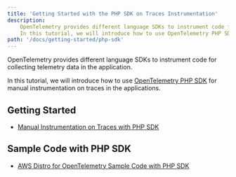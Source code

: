 ```yaml
---
title: 'Getting Started with the PHP SDK on Traces Instrumentation'
description:
    OpenTelemetry provides different language SDKs to instrument code for collecting telemetry data in the application.
    In this tutorial, we will introduce how to use OpenTelemetry PHP SDK for traces instrumentation in the application...
path: '/docs/getting-started/php-sdk'
---
```



OpenTelemetry provides different language SDKs to instrument code for collecting telemetry data in the application.

In this tutorial, we will introduce how to use [OpenTelemetry PHP SDK](https://github.com/open-telemetry/opentelemetry-php) for manual instrumentation on traces in the applications.

<SectionSeparator />

## Getting Started

* [Manual Instrumentation on Traces with PHP SDK](/docs/getting-started/php-sdk/trace-manual-instr)


## Sample Code with PHP SDK
* [AWS Distro for OpenTelemetry Sample Code with PHP SDK](https://github.com/aws-observability/aws-otel-php/tree/main/SampleApp)
